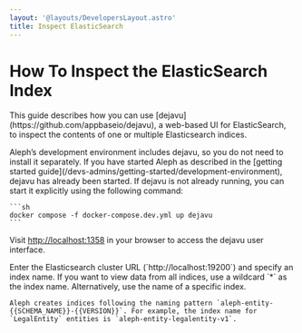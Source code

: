 ```yaml
---
layout: '@layouts/DevelopersLayout.astro'
title: Inspect ElasticSearch
---
```


# How To Inspect the ElasticSearch Index

<p class="lead">This guide describes how you can use [dejavu](https://github.com/appbaseio/dejavu), a web-based UI for ElasticSearch, to inspect the contents of one or multiple Elasticsearch indices.</p>

<Steps>
  <Step>
    Aleph’s development environment includes dejavu, so you do not need to install it separately. If you have started Aleph as described in the [getting started guide](/devs-admins/getting-started/development-environment), dejavu has already been started. If dejavu is not already running, you can start it explicitly using the following command:

    ```sh
    docker compose -f docker-compose.dev.yml up dejavu
    ```
  </Step>

  <Step>Visit [http://localhost:1358](http://localhost:1358) in your browser to access the dejavu user interface.</Step>

  <Step>
    Enter the Elasticsearch cluster URL (`http://localhost:19200`) and specify an index name. If you want to view data from all indices, use a wildcard `*` as the index name. Alternatively, use the name of a specific index.

    Aleph creates indices following the naming pattern `aleph-entity-{{SCHEMA_NAME}}-{{VERSION}}`. For example, the index name for `LegalEntity` entities is `aleph-entity-legalentity-v1`.
  </Step>
</Steps>
